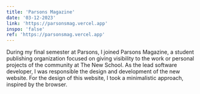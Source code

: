 ```yaml
---
title: 'Parsons Magazine'
date: '03-12-2023'
link: 'https://parsonsmag.vercel.app'
inspo: 'false'
ref: 'https://parsonsmag.vercel.app'
---
```


During my final semester at Parsons, I joined Parsons Magazine,
a student publishing organization focused on giving visibility to the work or personal projects of the community at The New School.
As the lead software developer, I was responsible the design and development of the new website.
For the design of this website, I took a minimalistic approach, inspired by the browser.
